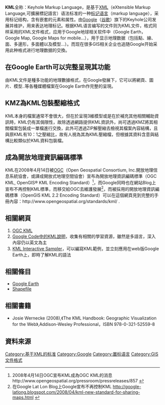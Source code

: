 {{copyedit|time=2013-07-26T11:33:22+00:00}}
{{NoteTA|G1=IT}}
'''KML'''全称：Keyhole Markup Language，是基于[[XML|XML]]（eXtensible Markup Language,可擴展標記語言）语法标准的一种[[标记语言|标记语言]]（markup language），采用标记结构，含有嵌套的元素和属性。由[[Google|Google]]（[http://www.google.com 谷歌]{{Wayback|url=http://www.google.com/ |date=20050720082857 }}）旗下的Keyhole公司发展并维护，用来表达地理标记。根据KML语言编写的文件则为KML文件，格式同样采用的XML文件格式，应用于Google地球相关软件中（Google Earth，Google Map, Google Maps for mobile...），用于显示地理数据（包括點、線、面、多邊形，多面體以及模型...）。而现在很多GIS相关企业也追随Google开始采用此种格式进行地理数据的交換。

== 在Google Earth可以完整呈現其功能 ==
由KML文件是種多功能的地理數據格式，在Google發展下，它可以將網頁、圖片、模型..等各種媒體檔案在Google Earth作完整的呈現。

== KMZ為KML包裝壓縮格式 ==

KML本身的檔案通常不會很大，但在於呈現3維模型或是在於補充其他相關輔助資訊時，KML仍有其侷限性，故除透過網路提供KML資訊外，尚可透過KMZ將其相關檔案包裝成一單檔進行交換，此外可透過ZIP解壓縮去檢視其檔案內容結構，且與原KML有10：1之壓縮比，故有人視為其為KML壓縮檔，但根據其資料含意與結構比較類似於KML資料包裝檔。

== 成為開放地理資訊編碼標準 ==

KML在2008年4月14日被[[OGC|OGC]]（Open Geospatial Consortium, Inc.開放地理信息系統協會，或譯成開放式地理空間協會）宣布為開放地理資訊編碼標準（OGC KML, OpenGIS® KML Encoding Standard）<ref>2008年4月14日OGC宣布KML成為OGC KML的消息http://www.opengeospatial.org/pressroom/pressreleases/857 {{Wayback|url=http://www.opengeospatial.org/pressroom/pressreleases/857 |date=20080512090449 }}</ref>，而Google同時也在網站Blog上宣布不再控制KML標準，而移交給OGC去維護發展<ref>在Google Lat Lon Blog上Google宣布不再控制KML http://google-latlong.blogspot.com/2008/04/kml-new-standard-for-sharing-maps.html {{Wayback|url=http://google-latlong.blogspot.com/2008/04/kml-new-standard-for-sharing-maps.html |date=20160301163928 }}</ref>，而被採用的開放地理資訊編碼標準（OpenGIS KML 2.2 Encoding Standard）可以在這個網頁見到完整的手冊內容：http://www.opengeospatial.org/standards/kml/ {{Wayback|url=http://www.opengeospatial.org/standards/kml/ |date=20090506194609 }}.

== 相關網頁 ==
# [http://www.opengeospatial.org/standards/kml/ OGC KML] {{Wayback|url=http://www.opengeospatial.org/standards/kml/ |date=20090506194609 }}
# [https://web.archive.org/web/20091207053854/http://code.google.com/intl/zh-TW/apis/kml/ Google Code中的KML說明]，收集有相關的學習資源，雖然是多語言，深入內容仍以英文為主
# [https://web.archive.org/web/20090609132211/http://kml-samples.googlecode.com/svn/trunk/interactive/index.html KML Interactive Sampler]，可以編寫KML範例，並立刻應用在web版Google Earth上，即時了解KML的語法

== 相關條目 ==

* [[Google_Earth|Google Earth]]
* [[Shapefile|Shapefile]]
== 相關書籍 ==

* Josie Wernecke (2008),《The KML Handbook: Geographic Visualization for the Web》,Addison-Wesley Professional，ISBN 978-0-321-52559-8

== 資料來源 ==
<references />

{{OGC}}
{{Google公司}}

[[Category:基于XML的标准|Category:基于XML的标准]]
[[Category:Google|Category:Google]]
[[Category:置标语言|Category:置标语言]]
[[Category:GIS文件格式|Category:GIS文件格式]]